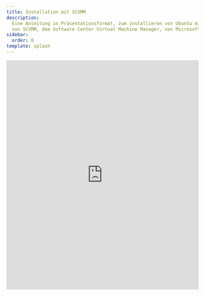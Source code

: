 ```yaml
---
title: Installation mit SCVMM
description:
  Eine Anleitung in Präsentationsformat, zum installieren von Ubuntu mithilfe
  von SCVMM, dem Software Center Virtual Machine Manager, von Microsoft.
sidebar:
  order: 0
template: splash
---
```



<LinkCard
  title="Link zur Präsentation"
  href="https://boilerplatesharp.github.io/slides-vms-aufsetzen/"
  target="_blank"
/>

<iframe
  src="https://boilerplatesharp.github.io/slides-vms-aufsetzen/"
  style="width:100%; height: 600px;"
  frameborder="0"
></iframe>
